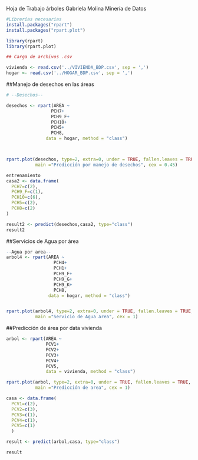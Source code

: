 Hoja de Trabajo árboles
Gabriela Molina
Minería de Datos

```{r}
#Librerías necesarias
install.packages("rpart")
install.packages("rpart.plot")

library(rpart)
library(rpart.plot)
```


```{r}
## Carga de archivos .csv

vivienda <- read.csv('../VIVIENDA_BDP.csv', sep = ',')
hogar <- read.csv('../HOGAR_BDP.csv', sep = ',')
```

##Manejo de desechos en las áreas

```{r}
# --Desechos--

desechos <- rpart(AREA ~
                 PCH7+
                 PCH9_F+
                 PCH10+
                 PCH5+
                 PCH8,
               data = hogar, method = "class")



rpart.plot(desechos, type=2, extra=0, under = TRUE, fallen.leaves = TRUE, box.palette = "BuGn", 
           main ="Predicción por manejo de desechos", cex = 0.45)

entrenamiento
casa2 <- data.frame(
  PCH7=c(2),
  PCH9_F=c(1),
  PCH10=c(6),
  PCH5=c(2),
  PCH8=c(2)
)

result2 <- predict(desechos,casa2, type="class")
result2
```

##Servicios de Agua por área

```{r}
--Agua por area--
arbol4 <- rpart(AREA ~
                  PCH4+
                  PCH1+
                  PCH9_F+
                  PCH9_G+
                  PCH9_K+
                  PCH8,
                data = hogar, method = "class")


rpart.plot(arbol4, type=2, extra=0, under = TRUE, fallen.leaves = TRUE, box.palette = "BuGn", 
           main ="Servicio de Agua area", cex = 1)
```
##Predicción de área por data vivienda

```{r}
arbol <- rpart(AREA ~
               PCV1+
               PCV2+
               PCV3+
               PCV4+
               PCV5,
               data = vivienda, method = "class")

rpart.plot(arbol, type=2, extra=0, under = TRUE, fallen.leaves = TRUE, box.palette = "BuGn", 
           main ="Predicción de area", cex = 1)

casa <- data.frame(
  PCV1=c(2),
  PCV2=c(3),
  PCV3=c(1),
  PCV4=c(1),
  PCV5=c(1)
  )

result <- predict(arbol,casa, type="class")

result
```

